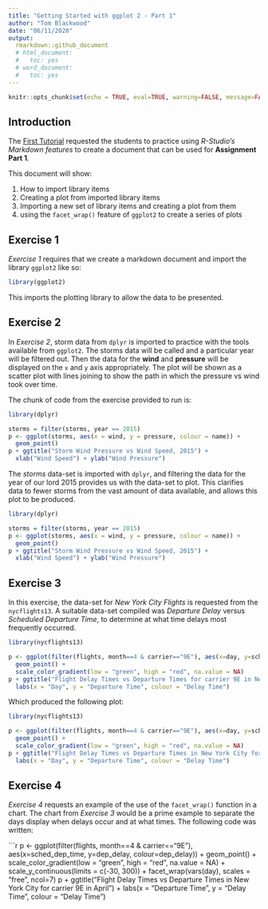 ```yaml
---
title: "Getting Started with ggplot 2 - Part 1"
author: "Tom Blackwood"
date: "06/11/2020"
output:
  rmarkdown::github_document
  # html_document:
  #   toc: yes
  # word_document:
  #   toc: yes
---
```


```r
knitr::opts_chunk$set(echo = TRUE, eval=TRUE, warning=FALSE, message=FALSE, commen=NA, fig.width=10, fig.height=5)
```

## Introduction

The [First Tutorial](https://brightspace.uhi.ac.uk/d2l/le/content/220648/Home) requested the students to practice using *R-Studio's Markdown features* to create a document that can be used for **Assignment Part 1**.

This document will show:

1. How to import library items
2. Creating a plot from imported library items
3. Importing a new set of library items and creating a plot from them
4. using the `facet_wrap()` feature of `ggplot2` to create a series of plots

## Exercise 1

*Exercise 1* requires that we create a markdown document and import the library `ggplot2` like so:

```r
library(ggplot2)
```

This imports the plotting library to allow the data to be presented.

## Exercise 2

In *Exercise 2*, storm data from `dplyr` is imported to practice with the tools available from `ggplot2`. The storms data will be called and a particular year will be filtered out. Then the data for the **wind** and **pressure** will be displayed on the `x` and `y` axis appropriately. The plot will be shown as a scatter plot with lines joining to show the path in which the pressure vs wind took over time.  

The chunk of code from the exercise provided to run is:
\n\n
```r
library(dplyr)

storms = filter(storms, year == 2015)
p <- ggplot(storms, aes(x = wind, y = pressure, colour = name)) +
  geom_point()
p + ggtitle("Storm Wind Pressure vs Wind Speed, 2015") + 
  xlab("Wind Speed") + ylab("Wind Pressure")
```

The *storms* data-set is imported with `dplyr`, and filtering the data for the year of our lord 2015 provides us with the data-set to plot. This clarifies data to fewer storms from the vast amount of data available, and allows this plot to be produced.

```r
library(dplyr)

storms = filter(storms, year == 2015)
p <- ggplot(storms, aes(x = wind, y = pressure, colour = name)) +
  geom_point()
p + ggtitle("Storm Wind Pressure vs Wind Speed, 2015") + 
  xlab("Wind Speed") + ylab("Wind Pressure")

```

## Exercise 3

In this exercise, the data-set for *New York City Flights* is requested from the `nycflights13`. A suitable data-set compiled was *Departure Delay* versus *Scheduled Departure Time*, to determine at what time delays most frequently occurred. 

```r
library(nycflights13)

p <- ggplot(filter(flights, month==4 & carrier=="9E"), aes(x=day, y=sched_dep_time, colour=dep_delay)) + 
  geom_point() +
  scale_color_gradient(low = "green", high = "red", na.value = NA)
p + ggtitle("Flight Delay Times vs Departure Times for carrier 9E in New York City") + 
  labs(x = "Day", y = "Departure Time", colour = "Delay Time")
```


Which produced the following plot:


```r
library(nycflights13)

p <- ggplot(filter(flights, month==4 & carrier=="9E"), aes(x=day, y=sched_dep_time, colour=dep_delay)) + 
  geom_point() +
  scale_color_gradient(low = "green", high = "red", na.value = NA)
p + ggtitle("Flight Delay Times vs Departure Times in New York City for carrier 9E in April") + 
  labs(x = "Day", y = "Departure Time", colour = "Delay Time")
```

## Exercise 4

*Exercise 4* requests an example of the use of the `facet_wrap()` function in a chart. The chart from *Exercise 3* would be a prime example to separate the days display when delays occur and at what times. The following code was written:

```r
p <- ggplot(filter(flights, month==4 & carrier=="9E"), aes(x=sched_dep_time, y=dep_delay, colour=dep_delay)) + 
  geom_point() +
  scale_color_gradient(low = "green", high = "red", na.value = NA) +
  scale_y_continuous(limits = c(-30, 300)) +
  facet_wrap(vars(day), scales = "free", ncol=7) 
p + ggtitle("Flight Delay Times vs Departure Times in New York City for carrier 9E in April") + 
  labs(x = "Departure Time", y = "Delay Time", colour = "Delay Time")